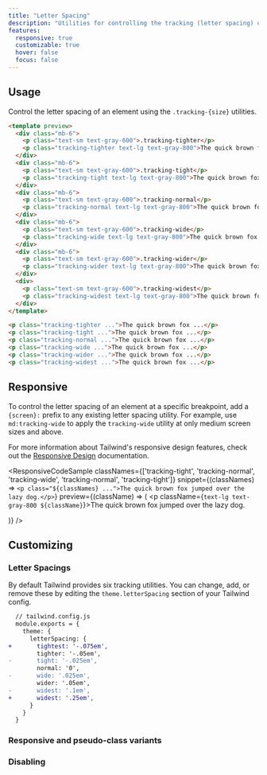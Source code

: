 ```yaml
---
title: "Letter Spacing"
description: "Utilities for controlling the tracking (letter spacing) of an element."
features:
  responsive: true
  customizable: true
  hover: false
  focus: false
---
```




## Usage

Control the letter spacing of an element using the `.tracking-{size}` utilities.

```html
<template preview>
  <div class="mb-6">
    <p class="text-sm text-gray-600">.tracking-tighter</p>
    <p class="tracking-tighter text-lg text-gray-800">The quick brown fox jumped over the lazy dog.</p>
  </div>
  <div class="mb-6">
    <p class="text-sm text-gray-600">.tracking-tight</p>
    <p class="tracking-tight text-lg text-gray-800">The quick brown fox jumped over the lazy dog.</p>
  </div>
  <div class="mb-6">
    <p class="text-sm text-gray-600">.tracking-normal</p>
    <p class="tracking-normal text-lg text-gray-800">The quick brown fox jumped over the lazy dog.</p>
  </div>
  <div class="mb-6">
    <p class="text-sm text-gray-600">.tracking-wide</p>
    <p class="tracking-wide text-lg text-gray-800">The quick brown fox jumped over the lazy dog.</p>
  </div>
  <div class="mb-6">
    <p class="text-sm text-gray-600">.tracking-wider</p>
    <p class="tracking-wider text-lg text-gray-800">The quick brown fox jumped over the lazy dog.</p>
  </div>
  <div>
    <p class="text-sm text-gray-600">.tracking-widest</p>
    <p class="tracking-widest text-lg text-gray-800">The quick brown fox jumped over the lazy dog.</p>
  </div>
</template>

<p class="tracking-tighter ...">The quick brown fox ...</p>
<p class="tracking-tight ...">The quick brown fox ...</p>
<p class="tracking-normal ...">The quick brown fox ...</p>
<p class="tracking-wide ...">The quick brown fox ...</p>
<p class="tracking-wider ...">The quick brown fox ...</p>
<p class="tracking-widest ...">The quick brown fox ...</p>
```

## Responsive

To control the letter spacing of an element at a specific breakpoint, add a `{screen}:` prefix to any existing letter spacing utility. For example, use `md:tracking-wide` to apply the `tracking-wide` utility at only medium screen sizes and above.

For more information about Tailwind's responsive design features, check out the [Responsive Design](/docs/responsive-design) documentation.

<ResponsiveCodeSample
  classNames={['tracking-tight', 'tracking-normal', 'tracking-wide', 'tracking-normal', 'tracking-tight']}
  snippet={(classNames) => `
    <p class="${classNames} ...">The quick brown fox jumped over the lazy dog.</p>
  `}
  preview={(className) => (
    <p className={`text-lg text-gray-800 ${className}`}>The quick brown fox jumped over the lazy dog.</p>
  )}
/>

## Customizing

### Letter Spacings

By default Tailwind provides six tracking utilities. You can change, add, or remove these by editing the `theme.letterSpacing` section of your Tailwind config.

```diff
  // tailwind.config.js
  module.exports = {
    theme: {
      letterSpacing: {
+       tightest: '-.075em',
        tighter: '-.05em',
-       tight: '-.025em',
        normal: '0',
-       wide: '.025em',
        wider: '.05em',
-       widest: '.1em',
+       widest: '.25em',
      }
    }
  }
```

### Responsive and pseudo-class variants

<Variants plugin="letterSpacing" name="tracking" />

### Disabling

<Disabling plugin="letterSpacing" name="tracking" />
